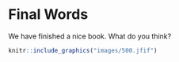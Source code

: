 # Final Words

We have finished a nice book. What do you think?

```r
knitr::include_graphics("images/500.jfif")
```
